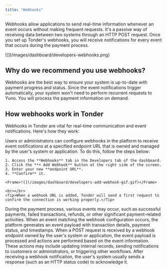 ```yaml
---
title: "Webhooks"
---
```


Webhooks allow applications to send real-time information whenever an event occurs without making frequent requests. It's a passive way of receiving data between two systems through an HTTP POST request. Once you set up Tonder's webhooks, you will receive notifications for every event that occurs during the payment process.

<Frame>![](/images/dashboard/developers-webhooks.png)</Frame>

## Why do we recommend you use webhooks?

Webhooks are the best way to ensure your system is up-to-date with payment progress and status. Since the event notifications trigger automatically, your system won't need to perform recurrent requests to Yuno. You will process the payment information on demand.

## How webhooks work in Tonder

Webhooks in Tonder are vital for real-time communication and event notifications. Here's how they work:

<Steps>
  <Step title="Webhook Configuration">
    Users or administrators can configure webhooks in the platform to receive event notifications at a specified endpoint URL that is owned and managed by the user's system or application. To do this, follow the steps below:

    1. Access the **Webhooks** tab in the Developers tab of the dashboard.
    2. Click the **+ Add Webhook** button at the right side of the screen.
    3. Enter your new **endpoint URL**.
    4. **Confirm** it.

    <Frame>![](/images/dashboard/developers-add-webhook-gif.gif)</Frame>

    <br></br>
    <Tip>When a webhook URL is added, Tonder will send a first request to confirm the connection is working properly.</Tip>
  </Step>
  <Step title="Event Triggering">
    During the payment process, various events may occur, such as successful payments, failed transactions, refunds, or other significant payment-related activities.
  </Step>
  <Step title="Event Occurrence">
    When an event matching the webhook configuration occurs, the platform generates an event payload with transaction details, payment status, and timestamps.
  </Step>
  <Step title="Endpoint Processing">
    When a POST request is received by a webhook endpoint owned by the user's system or application, the event payload is processed and actions are performed based on the event information. These actions may include updating internal records, sending notifications to customers or administrators, or triggering other workflows.
  </Step>
  <Step title="Acknowledgment">
    After receiving a webhook notification, the user's system usually sends a response (such as an HTTP status code) to acknowledge it.
  </Step>
</Steps>
